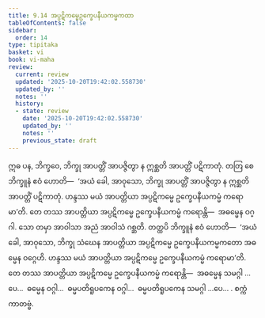 ```yaml
---
title: 9.14 အပ္ပဋိကမ္မေဥက္ခေပနီယကမ္မကထာ
tableOfContents: false
sidebar:
  order: 14
type: tipitaka
basket: vi
book: vi-maha
review:
  current: review
  updated: '2025-10-20T19:42:02.558730'
  updated_by: ''
  notes: ''
  history:
  - state: review
    date: '2025-10-20T19:42:02.558730'
    updated_by: ''
    notes: ''
    previous_state: draft
---
```



<DynamicBreadcrumb />


<ReviewStatus review={frontmatter.review} showDetails={true} />

<HypothesisAnnotation frontmatter={frontmatter} />

<Division number="416" book="vi-maha" e="ch" v="3" p="458">

<Paragraph number="1854" book="vi-maha">
ဣဓ ပန, ဘိက္ခဝေ, ဘိက္ခု အာပတ္တိံ အာပဇ္ဇိတွာ န ဣစ္ဆတိ အာပတ္တိံ ပဋိကာတုံ. တတြ စေ ဘိက္ခူနံ ဧဝံ ဟောတိ—  ‘အယံ ခေါ, အာဝုသော, ဘိက္ခု အာပတ္တိံ အာပဇ္ဇိတွာ န ဣစ္ဆတိ အာပတ္တိံ ပဋိကာတုံ. ဟန္ဒဿ မယံ အာပတ္တိယာ အပ္ပဋိကမ္မေ ဥက္ခေပနီယကမ္မံ ကရောမာ’တိ. တေ တဿ အာပတ္တိယာ အပ္ပဋိကမ္မေ ဥက္ခေပနီယကမ္မံ ကရောန္တိ—  အဓမ္မေန ဝဂ္ဂါ. သော တမှာ အာဝါသာ အညံ အာဝါသံ ဂစ္ဆတိ. တတ္ထပိ ဘိက္ခူနံ ဧဝံ ဟောတိ—  ‘အယံ ခေါ, အာဝုသော, ဘိက္ခု သံဃေန အာပတ္တိယာ အပ္ပဋိကမ္မေ ဥက္ခေပနီယကမ္မကတော အဓမ္မေန ဝဂ္ဂေဟိ. ဟန္ဒဿ မယံ အာပတ္တိယာ အပ္ပဋိကမ္မေ ဥက္ခေပနီယကမ္မံ ကရောမာ’တိ. တေ တဿ အာပတ္တိယာ အပ္ပဋိကမ္မေ ဥက္ခေပနီယကမ္မံ ကရောန္တိ—  အဓမ္မေန သမဂ္ဂါ …ပေ…  ဓမ္မေန ဝဂ္ဂါ…  ဓမ္မပတိရူပကေန ဝဂ္ဂါ…  ဓမ္မပတိရူပကေန သမဂ္ဂါ …ပေ… .

</Paragraph>
</Division>

<Paragraph number="1855" type="center" book="vi-maha">
စက္ကံ ကာတဗ္ဗံ.
</Paragraph>